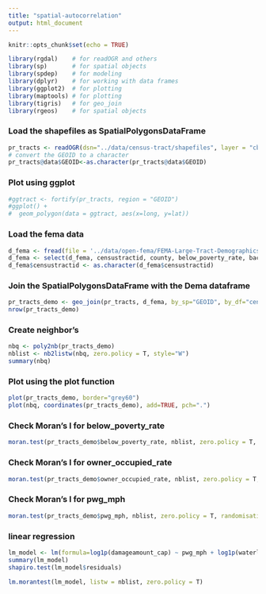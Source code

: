 ```yaml
---
title: "spatial-autocorrelation"
output: html_document
---
```


```r
knitr::opts_chunk$set(echo = TRUE)
```

```r
library(rgdal)    # for readOGR and others
library(sp)       # for spatial objects
library(spdep)    # for modeling
library(dplyr)    # for working with data frames
library(ggplot2)  # for plotting 
library(maptools) # for plotting 
library(tigris)   # for geo_join
library(rgeos)    # for spatial objects
```

### Load the shapefiles as SpatialPolygonsDataFrame
```r
pr_tracts <- readOGR(dsn="../data/census-tract/shapefiles", layer = "cb_2017_72_tract_500k")
# convert the GEOID to a character
pr_tracts@data$GEOID<-as.character(pr_tracts@data$GEOID)
```

### Plot using ggplot
```r
#ggtract <- fortify(pr_tracts, region = "GEOID") 
#ggplot() +
#  geom_polygon(data = ggtract, aes(x=long, y=lat))
```

### Load the fema data
```r
d_fema <- fread(file = '../data/open-fema/FEMA-Large-Tract-Demographics-WindSpeed-PR.csv', encoding = 'UTF-8')
d_fema <- select(d_fema, censustractid, county, below_poverty_rate, bachelors_degree_rate, unemployed_labor_rate, owner_occupied_rate, built_1979_or_earlier_rate, waterlevel, pwg_mph, damageamount_cap)
d_fema$censustractid <- as.character(d_fema$censustractid)
```

### Join the SpatialPolygonsDataFrame with the Dema dataframe
```r
pr_tracts_demo <- geo_join(pr_tracts, d_fema, by_sp="GEOID", by_df="censustractid", how="inner")
nrow(pr_tracts_demo)
```

### Create neighbor's
```r
nbq <- poly2nb(pr_tracts_demo)
nblist <- nb2listw(nbq, zero.policy = T, style="W")
summary(nbq)
```

### Plot using the plot function
```r
plot(pr_tracts_demo, border="grey60")
plot(nbq, coordinates(pr_tracts_demo), add=TRUE, pch=".")
```

### Check Moran's I for below_poverty_rate
```r
moran.test(pr_tracts_demo$below_poverty_rate, nblist, zero.policy = T, randomisation = FALSE, na.action = na.omit)
```


### Check Moran's I for owner_occupied_rate
```r
moran.test(pr_tracts_demo$owner_occupied_rate, nblist, zero.policy = T, randomisation = FALSE, na.action = na.omit)
```


### Check Moran's I for pwg_mph
```r
moran.test(pr_tracts_demo$pwg_mph, nblist, zero.policy = T, randomisation = FALSE, na.action = na.omit)
```

### linear regression
```r
lm_model <- lm(formula=log1p(damageamount_cap) ~ pwg_mph + log1p(waterlevel) + below_poverty_rate + bachelors_degree_rate + unemployed_labor_rate + built_1979_or_earlier_rate + owner_occupied_rate, data = pr_tracts_demo)
summary(lm_model)
shapiro.test(lm_model$residuals)
```

```r
lm.morantest(lm_model, listw = nblist, zero.policy = T)
```
